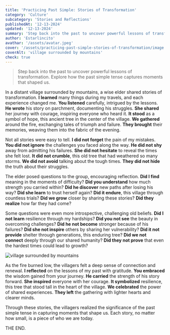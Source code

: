 ```yaml
---
title: 'Practicing Past Simple: Stories of Transformation'
category: 'Culture'
subcategory: 'Stories and Reflections'
publishedAt: '12-13-2024'
updated: '12-13-2024'
summary: 'Step back into the past to uncover powerful lessons of transformation. Explore how the past simple tense captures moments that shaped us.'
author: 'Estarlincito'
avathar: '/assets/avatar.jpeg'
cover: '/assets/practicing-past-simple-stories-of-transformation/image.jpeg'
coverAlt: 'village surrounded by mountains'
check: true
---
```


<Introduction>

> Step back into the past to uncover powerful lessons of transformation. Explore how the past simple tense captures moments that shaped us.

</Introduction>

<Contents>

In a distant village surrounded by mountains, a wise elder shared stories of transformation. **I learned** many things during my travels, and each experience changed me. **You listened** carefully, intrigued by the lessons. **He wrote** his story on parchment, documenting his struggles. **She shared** her journey with courage, inspiring everyone who heard it. **It stood** as a symbol of hope, this ancient tree in the center of the village. **We gathered** around the fire, exchanging tales of triumph and failure. **They brought** their memories, weaving them into the fabric of the evening.

Not all stories were easy to tell. **I did not forget** the pain of my mistakes. **You did not ignore** the challenges you faced along the way. **He did not shy** away from admitting his failures. **She did not hesitate** to reveal the times she felt lost. **It did not crumble**, this old tree that had weathered so many storms. **We did not avoid** talking about the tough times. **They did not hide** the truth about their struggles.

The elder posed questions to the group, encouraging reflection. **Did I find** meaning in the moments of difficulty? **Did you understand** how much strength you carried within? **Did he discover** new paths after losing his way? **Did she learn** to trust herself again? **Did it endure**, this village through countless trials? **Did we grow** closer by sharing these stories? **Did they realize** how far they had come?

Some questions were even more introspective, challenging old beliefs. **Did I not learn** resilience through my hardships? **Did you not see** the beauty in overcoming challenges? **Did he not become** stronger because of his failures? **Did she not inspire** others by sharing her vulnerability? **Did it not provide** shelter through generations, this enduring tree? **Did we not connect** deeply through our shared humanity? **Did they not prove** that even the hardest times could lead to growth?

<Image
  alt='village surrounded by mountains'
  src='/assets/practicing-past-simple-stories-of-transformation/image1.jpeg'
/>

As the fire burned low, the villagers felt a deep sense of connection and renewal. **I reflected** on the lessons of my past with gratitude. **You embraced** the wisdom gained from your journey. **He carried** the strength of his story forward. **She inspired** everyone with her courage. **It symbolized** resilience, this tree that stood tall in the heart of the village. **We celebrated** the power of shared experiences. **They left** the gathering with lighter hearts and clearer minds.

Through these stories, the villagers realized the significance of the past simple tense in capturing moments that shape us. Each story, no matter how small, is a piece of who we are today.

THE END.

</Contents>
